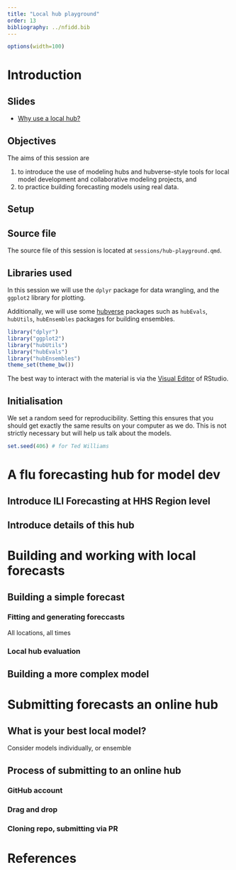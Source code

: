 ```yaml
---
title: "Local hub playground"
order: 13
bibliography: ../nfidd.bib
---
```


```r
options(width=100)
```

# Introduction



## Slides

-   [Why use a local hub?](slides/hub-playground)

## Objectives

The aims of this session are 

1. to introduce the use of modeling hubs and hubverse-style tools for local model development and collaborative modeling projects, and
2. to practice building forecasting models using real data.

::: {.callout-note collapse="true"}
# Setup

## Source file

The source file of this session is located at `sessions/hub-playground.qmd`.

## Libraries used

In this session we will use the `dplyr` package for data wrangling, and the `ggplot2` library for plotting.

Additionally, we will use some [hubverse](https://hubverse.io/) packages such as `hubEvals`, `hubUtils`, `hubEnsembles` packages for building ensembles.


```r
library("dplyr")
library("ggplot2")
library("hubUtils")
library("hubEvals")
library("hubEnsembles")
theme_set(theme_bw())
```

::: callout-tip
The best way to interact with the material is via the [Visual Editor](https://docs.posit.co/ide/user/ide/guide/documents/visual-editor.html) of RStudio.
:::

## Initialisation

We set a random seed for reproducibility.
Setting this ensures that you should get exactly the same results on your computer as we do.
This is not strictly necessary but will help us talk about the models.

```r
set.seed(406) # for Ted Williams
```
:::

# A flu forecasting hub for model dev

## Introduce ILI Forecasting at HHS Region level

## Introduce details of this hub


# Building and working with local forecasts

## Building a simple forecast 

### Fitting and generating foreccasts

All locations, all times


### Local hub evaluation



## Building a more complex model


# Submitting forecasts an online hub

## What is your best local model?

Consider models individually, or ensemble

## Process of submitting to an online hub

### GitHub account

### Drag and drop

### Cloning repo, submitting via PR


# References

::: {#refs}
:::
